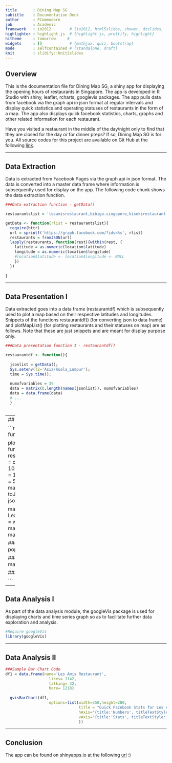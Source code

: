 ```yaml
---
title       : Dining Map SG
subtitle    : Documentation Deck
author      : PCommodore
job         : Academic
framework   : io2012        # {io2012, html5slides, shower, dzslides, ...}
highlighter : highlight.js  # {highlight.js, prettify, highlight}
hitheme     : tomorrow     # 
widgets     : []            # {mathjax, quiz, bootstrap}
mode        : selfcontained # {standalone, draft}
knit        : slidify::knit2slides
---
```


## Overview


This is the documentation file for Dining Map SG, a shiny app for displaying the opening hours of restaurants in Singapore. The app is developed in R Studio with shiny, leaflet, rcharts, googlevis packages. The app pulls data from facebook via the graph api in json format at regular intervals and display quick statistics and operating statuses of restaurants in the form of a map. The app also displays quick facebook statistics, charts, graphs and other related information for each restaurant.

Have you visited a restaurant in the middle of the day/night only to find that they are closed for the day or for dinner preps? If so, Dining Map SG is for you. All source codes for this project are available on Git Hub at the following <a href="https://github.com/pcommodore/restaurantsmap">link</a>.

---

## Data Extraction

<p>Data is extracted from Facebook Pages via the graph api in json format. The data is converted into a master data frame where information is subsequently used for display on the app. The following code chunk shows the data extraction function. </p>

```r
###Data extraction function - getData()

restaurantslist = 'lesamisrestaurant,bibigo.singapore,kisekirestaurant' #Example restaurant list

getData <- function(rlist = restaurantslist){
  require(httr)
  url = sprintf('https://graph.facebook.com/?ids=%s', rlist)
  restaurants = fromJSON(url)
  lapply(restaurants, function(rest){within(rest, { 
    latitude = as.numeric(location$latitude)
    longitude = as.numeric(location$longitude)
    #location$latitude <- location$longitude <- NULL
    })
  })
  
}
```
---

## Data Presentation I 

<p> Data extracted goes into a data frame (restaurantdf) which is subsequently used to plot a map based on their respective latitudes and longitudes. Snippets of the functions restaurantdf() (for converting json to data frame) and plotMapList() (for plotting restaurants and their statuses on map) are as follows. Note that these are just snippets and are meant for display purpose only.</p>

```r
###Data presentation function I - restaurantdf()

restaurantdf <- function(){
  
  jsonlist = getData();
  Sys.setenv(TZ='Asia/Kuala_Lumpur');
  time = Sys.time();
  
  numofvariables = 39
  data = matrix(0,length(names(jsonlist)), numofvariables)
  data = data.frame(data)
  # ...
  }
  
```
---
## Data Presentation II

```r
###Data presentation function II - plotMapList()

plotMapList <- function(dataset = restaurantdf(), mapcenter = c(1.373607, 103.804476), mapzoom = 11, width = 835, height = 550){
  mapdf = dataset  
  maplist = toJSONArray2(mapdf, json = F)
  
  map = Leaflet$new()
  map$set(width = width, height = height)
  map$setView(mapcenter, mapzoom)
  
  ###Add content for popup
  # ...
  
  ###Add restaurants to map
  # ...
  
  ###Show Map
  # ...
  }
  
```
---

## Data Analysis I

<p> As part of the data analysis module, the googleVis package is used for displaying charts and time series graph so as to facilitate further data exploration and analysis.</p>

```r
#Require googleVis
library(googleVis)
```

---

## Data Analysis II
```r
###Sample Bar Chart Code
df1 = data.frame(name='Les Amis Restaurant',
                   likes= 1142,
                   talking= 32,
                   here= 1218)
  
  gvisBarChart(df1,
                   options=list(width=350,height=280,
                                title = "Quick Facebook Stats for Les Amis Restaurant",backgroundColor="#ffffff",
                                hAxis="{title:'Numbers', titleTextStyle:{color:'blue'}}",
                                vAxis="{title:'Stats', titleTextStyle:{color:'blue'}}"
                                ))

```

--- 

## Conclusion

<p>The app can be found on shinyapps.io at the following <a href="https://pcommodore.shinyapps.io/RestaurantsMap/">url</a> :) </p>


